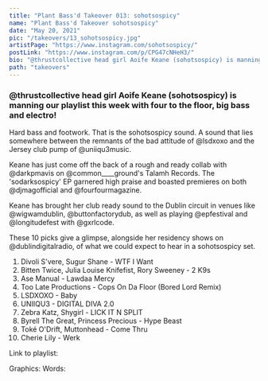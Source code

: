 ```yaml
---
title: "Plant Bass'd Takeover 013: sohotsospicy"
name: "Plant Bass'd Takeover sohotsospicy"
date: "May 20, 2021"
pic: "/takeovers/13_sohotsospicy.jpg"
artistPage: "https://www.instagram.com/sohotsospicy/"
postLink: "https://www.instagram.com/p/CPG47cNHeH3/"
bio: "@thrustcollective head girl Aoife Keane (sohotsospicy) is manning our playlist this week with four to the floor, big bass and electro!"
path: "takeovers"
---
```


### @thrustcollective head girl Aoife Keane (sohotsospicy) is manning our playlist this week with four to the floor, big bass and electro!

Hard bass and footwork. That is the sohotsospicy sound. A sound that lies somewhere between the remnants of the bad attitude of @lsdxoxo and the Jersey club pump of @uniiqu3music.

Keane has just come off the back of a rough and ready collab with @darkpmavis on @common\_\_\_\_ground's Talamh Records. The 'sodarksospicy' EP garnered high praise and boasted premieres on both @djmagofficial and @fourfourmagazine.

Keane has brought her club ready sound to the Dublin circuit in venues like @wigwamdublin, @buttonfactorydub, as well as playing @epfestival and @longitudefest with @gxrlcode.

These 10 picks give a glimpse, alongside her residency shows on @dublindigitalradio, of what we could expect to hear in a sohotsospicy set.

1. Divoli S'vere, Sugur Shane - WTF I Want
2. Bitten Twice, Julia Louise Knifefist, Rory Sweeney - 2 K9s
3. Ase Manual - Lawdaa Mercy
4. Too Late Productions - Cops On Da Floor (Bored Lord Remix)
5. LSDXOXO - Baby
6. UNIIQU3 - DIGITAL DIVA 2.0
7. Zebra Katz, Shygirl - LICK IT N SPLIT
8. Byrell The Great, Princess Precious - Hype Beast
9. Toké O'Drift, Muttonhead - Come Thru
10. Cherie Lily - Werk

Link to playlist: <HoverLink url="open.spotify.com/playlist/5skAgzUfGmZLwrOPNLnGVf" name="Plant Bass'd Picks." external />

Graphics: <HoverLink url="www.instagram.com/eggboy_design" name="@eggboy_design" external />
Words: <HoverLink url="www.instagram.com/obruvver" name="@obruvver" external />

